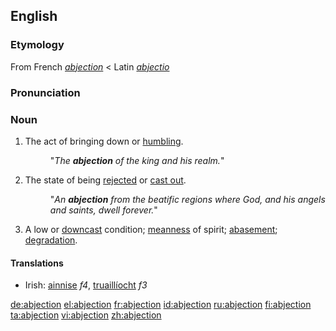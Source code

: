 ==English==

===Etymology===
From French ''[[abjection#French|abjection]]'' < Latin ''[[abjectio]]''

===Pronunciation===
{{IPA|/æbˈdʒɛkʃən/}}

===Noun===
{{en-noun}}

# The act of bringing down or [[humbling]].
#: "''The '''abjection''' of the king and his realm.''"
# {{uncommon}} The state of being [[rejected]] or [[cast out]].
#: "''An '''abjection''' from the beatific regions where God, and his angels and saints, dwell forever.''"
# A low or [[downcast]] condition; [[meanness]] of spirit; [[abasement]]; [[degradation]].

====Translations====
{{trans-top|the act of bringing down or humbling}}
{{trans-mid}}
{{trans-bottom}}

{{trans-top|the state of being rejected or cast out}}
{{trans-mid}}
{{trans-bottom}}

{{trans-top|a low or downcast condition}}
* Irish: [[ainnise]] ''f4'', [[truaillíocht]] ''f3''
{{trans-mid}}
{{trans-bottom}}

[[de:abjection]]
[[el:abjection]]
[[fr:abjection]]
[[id:abjection]]
[[ru:abjection]]
[[fi:abjection]]
[[ta:abjection]]
[[vi:abjection]]
[[zh:abjection]]